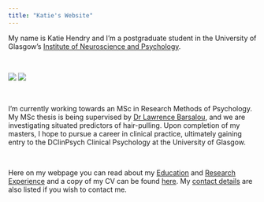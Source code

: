 ```yaml
---
title: "Katie's Website"
---
```


My name is Katie Hendry and I'm a postgraduate student in the University of Glasgow's [Institute of Neuroscience and Psychology](http://www.gla.ac.uk/researchinstitutes/neurosciencepsychology/).

&nbsp;
&nbsp;


![](images/graduationpic.jpg)
![](images/posterpic.jpg)

&nbsp;
&nbsp;

I'm currently working towards an MSc in Research Methods of Psychology. My MSc thesis is being supervised by [Dr Lawrence Barsalou](http://barsaloulab.org/lab-members/lawrence-barsalou/), and we are investigating situated predictors of hair-pulling. Upon completion of my masters, I hope to pursue a career in clinical practice, ultimately gaining entry to the DClinPsych Clinical Psychology at the University of Glasgow.

&nbsp;
&nbsp;

Here on my webpage you can read about my [Education](education.html) and [Research Experience](researchexperience.html) and a copy of my CV can be found [here](CV Final PDF.pdf). My [contact details](contactdetails.html) are also listed if you wish to contact me.

&nbsp;
&nbsp;
